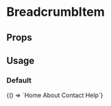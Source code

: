 
# BreadcrumbItem

<Meta title='BreadcrumbItem' component='fw-breadcrumb-item' />

## Props

<Props of='fw-breadcrumb-item' />

## Usage

### Default

<Preview>
  <Story name='Default'>
    {() => `<fw-breadcrumb-item>Home</fw-breadcrumb-item>
<fw-breadcrumb-item>About
    <fw-icon name="alert" slot="separator"></fw-icon>
</fw-breadcrumb-item>
<fw-breadcrumb-item>
  Contact</fw-breadcrumb-item>
<fw-breadcrumb-item>
    Help</fw-breadcrumb-item>`}
  </Story>
</Preview>
